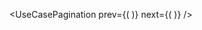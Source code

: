 <UseCaseHeader
    color="0, 195, 19"
    image="/images/docs/use-cases/icons/wealth-distribution.svg"
    title="Wealth Distribution"
    description="Using World ID, and particularly relying on global proof of personhood, can be used to build a truly democratic, one person one vote, system as well as novel voting systems"
/>

<UseCasePagination
    prev={(
        <UseCasePaginationItem
            image="/images/docs/use-cases/icons/social-media.svg"
            title="Social Media"
            url="/use-cases/social-media"
        />
    )}
    next={(
        <UseCasePaginationItem
            image="/images/docs/use-cases/icons/token-airdrops.svg"
            title="Token Airdrops"
            url="/use-cases/token-airdrops"
        />
    )}
/>

